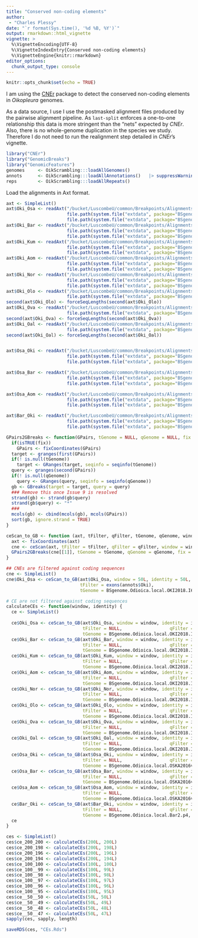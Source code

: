 ```yaml
---
title: "Conserved non-coding elements"
author: 
 - "Charles Plessy"
date: "`r format(Sys.time(), '%d %B, %Y')`"
output: rmarkdown::html_vignette
vignette: >
  %\VignetteEncoding{UTF-8}
  %\VignetteIndexEntry{Conserved non-coding elements}
  %\VignetteEngine{knitr::rmarkdown}
editor_options: 
  chunk_output_type: console
---
```


```r
knitr::opts_chunk$set(echo = TRUE)
```

I am using the [CNEr](https://bioconductor.org/packages/release/bioc/html/CNEr.html)
package to detect the conserved non-coding elements in _Oikopleura_ genomes.

As a data source, I use I use the postmasked alignment files produced by the
pairwise alignment pipeline.  As `last-split` enforces a one-to-one relationship
this data is more stringent than the "nets" expected by _CNEr_.  Also, there
is no whole-genome duplication in the species we study.  Therefore I do not need
to run the realignment step detailed in _CNEr_'s vignette.

```r
library("CNEr")
library("GenomicBreaks")
library("GenomicFeatures")
genomes     <- OikScrambling:::loadAllGenomes()
annots      <- OikScrambling:::loadAllAnnotations()   |> suppressWarnings()
reps        <- OikScrambling:::loadAllRepeats()
```

Load the alignments in Axt format.

```r
axt <- SimpleList()
axt$Oki_Osa <- readAxt("/bucket/LuscombeU/common/Breakpoints/Alignments/Oidioi_pairwise_v3/OKI2018_I69_1.0__OSKA2016v1.9.axt.gz",
                       file.path(system.file("extdata", package="BSgenome.Odioica.local.OKI2018.I69"),  "single_sequences.2bit"),
                       file.path(system.file("extdata", package="BSgenome.Odioica.local.OSKA2016v1.9"), "single_sequences.2bit"))
axt$Oki_Bar <- readAxt("/bucket/LuscombeU/common/Breakpoints/Alignments/Oidioi_pairwise_v3/OKI2018_I69_1.0__Bar2_p4.axt.gz",
                       file.path(system.file("extdata", package="BSgenome.Odioica.local.OKI2018.I69"),  "single_sequences.2bit"),
                       file.path(system.file("extdata", package="BSgenome.Odioica.local.Bar2.p4"),      "single_sequences.2bit"))
axt$Oki_Kum <- readAxt("/bucket/LuscombeU/common/Breakpoints/Alignments/Oidioi_pairwise_v3/OKI2018_I69_1.0__KUM-M3-7f.axt.gz",
                       file.path(system.file("extdata", package="BSgenome.Odioica.local.OKI2018.I69"),  "single_sequences.2bit"),
                       file.path(system.file("extdata", package="BSgenome.Odioica.local.KUM.M3"),       "single_sequences.2bit"))
axt$Oki_Aom <- readAxt("/bucket/LuscombeU/common/Breakpoints/Alignments/Oidioi_pairwise_v3/OKI2018_I69_1.0__AOM-5-5f.axt.gz",
                       file.path(system.file("extdata", package="BSgenome.Odioica.local.OKI2018.I69"),  "single_sequences.2bit"),
                       file.path(system.file("extdata", package="BSgenome.Odioica.local.AOM.5"),       "single_sequences.2bit"))
axt$Oki_Nor <- readAxt("/bucket/LuscombeU/common/Breakpoints/Alignments/Oidioi_pairwise_v3/OKI2018_I69_1.0__OdB3.axt.gz",
                       file.path(system.file("extdata", package="BSgenome.Odioica.local.OKI2018.I69"),  "single_sequences.2bit"),
                       file.path(system.file("extdata", package="BSgenome.Odioica.local.Odioica.reference.v3.0"), "single_sequences.2bit"))
axt$Oki_Olo <- readAxt("/bucket/LuscombeU/common/Breakpoints/Alignments/Oidioi_pairwise_v3/OKI2018_I69_1.0__O_lon.axt.gz",
                       file.path(system.file("extdata", package="BSgenome.Odioica.local.OKI2018.I69"),  "single_sequences.2bit"))
second(axt$Oki_Olo) <- forceSeqLengths(second(axt$Oki_Olo))
axt$Oki_Ova <- readAxt("/bucket/LuscombeU/common/Breakpoints/Alignments/Oidioi_pairwise_v3/OKI2018_I69_1.0__O_van.axt.gz",
                       file.path(system.file("extdata", package="BSgenome.Odioica.local.OKI2018.I69"),  "single_sequences.2bit"))
second(axt$Oki_Ova) <- forceSeqLengths(second(axt$Oki_Ova))
axt$Oki_Oal <- readAxt("/bucket/LuscombeU/common/Breakpoints/Alignments/Oidioi_pairwise_v3/OKI2018_I69_1.0__O_alb.axt.gz",
                       file.path(system.file("extdata", package="BSgenome.Odioica.local.OKI2018.I69"),  "single_sequences.2bit"))
second(axt$Oki_Oal) <- forceSeqLengths(second(axt$Oki_Oal))


axt$Osa_Oki <- readAxt("/bucket/LuscombeU/common/Breakpoints/Alignments/Oidioi_pairwise_v3/OSKA2016v1.9__OKI2018_I69_1.0.axt.gz",
                       file.path(system.file("extdata", package="BSgenome.Odioica.local.OSKA2016v1.9"), "single_sequences.2bit"),
                       file.path(system.file("extdata", package="BSgenome.Odioica.local.OKI2018.I69"),  "single_sequences.2bit"))

axt$Osa_Bar <- readAxt("/bucket/LuscombeU/common/Breakpoints/Alignments/Oidioi_pairwise_v3/OSKA2016v1.9__Bar2_p4.axt.gz",
                       file.path(system.file("extdata", package="BSgenome.Odioica.local.OSKA2016v1.9"), "single_sequences.2bit"),
                       file.path(system.file("extdata", package="BSgenome.Odioica.local.Bar2.p4"),  "single_sequences.2bit"))

axt$Osa_Aom <- readAxt("/bucket/LuscombeU/common/Breakpoints/Alignments/Oidioi_pairwise_v3/OSKA2016v1.9__AOM-5-5f.axt.gz",
                       file.path(system.file("extdata", package="BSgenome.Odioica.local.OSKA2016v1.9"), "single_sequences.2bit"),
                       file.path(system.file("extdata", package="BSgenome.Odioica.local.AOM.5"),  "single_sequences.2bit"))

axt$Bar_Oki <- readAxt("/bucket/LuscombeU/common/Breakpoints/Alignments/Oidioi_pairwise_v3/Bar2_p4__OKI2018_I69_1.0.axt.gz",
                       file.path(system.file("extdata", package="BSgenome.Odioica.local.Bar2.p4"),      "single_sequences.2bit"),
                       file.path(system.file("extdata", package="BSgenome.Odioica.local.OKI2018.I69"),  "single_sequences.2bit"))
```

```r

GPairs2GBreaks <- function(GPairs, tGenome = NULL, qGenome = NULL, fix = TRUE) {
  if(isTRUE(fix))
    GPairs <- fixCoordinates(GPairs)
  target <- granges(first(GPairs))
  if(! is.null(tGenome))
    target <- GRanges(target, seqinfo = seqinfo(tGenome))
  query <- granges(second(GPairs))
  if(! is.null(qGenome))
    query <- GRanges(query, seqinfo = seqinfo(qGenome))
  gb <- GBreaks(target = target, query = query)
  ### Remove this once Issue 9 is resolved
  strand(gb) <- strand(gb$query)
  strand(gb$query) <- "*"
  ###
  mcols(gb) <- cbind(mcols(gb), mcols(GPairs))
  sort(gb, ignore.strand = TRUE)
}

ceScan_to_GB <- function (axt, tFilter, qFilter, tGenome, qGenome, window, identity) {
  axt <- fixCoordinates(axt)
  cne <- ceScan(axt, tFilter = tFilter, qFilter = qFilter, window = window, identity = identity)
  GPairs2GBreaks(cne[[1]], tGenome = tGenome, qGenome = qGenome, fix = FALSE)
}

## CNEs are filtered against coding sequences
cne <- SimpleList()
cne$Oki_Osa <- ceScan_to_GB(axt$Oki_Osa, window = 50L, identity = 50L,
                            tFilter = exons(annots$Oki),                  qFilter = exons(annots$Osa),
                            tGenome = BSgenome.Odioica.local.OKI2018.I69, qGenome = BSgenome.Odioica.local.OSKA2016v1.9)

# CE are not filtered against coding sequences
calculateCEs <- function(window, identity) {
  ce <- SimpleList()
  
  ce$Oki_Osa <- ceScan_to_GB(axt$Oki_Osa, window = window, identity = identity,
                             tFilter = NULL,                  qFilter = NULL,
                             tGenome = BSgenome.Odioica.local.OKI2018.I69, qGenome = BSgenome.Odioica.local.OSKA2016v1.9)
  ce$Oki_Bar <- ceScan_to_GB(axt$Oki_Bar, window = window, identity = identity,
                             tFilter = NULL,                  qFilter = NULL,
                             tGenome = BSgenome.Odioica.local.OKI2018.I69, qGenome = BSgenome.Odioica.local.Bar2.p4)
  ce$Oki_Kum <- ceScan_to_GB(axt$Oki_Kum, window = window, identity = identity,
                             tFilter = NULL,                  qFilter = NULL,
                             tGenome = BSgenome.Odioica.local.OKI2018.I69, qGenome = BSgenome.Odioica.local.KUM.M3)
  ce$Oki_Aom <- ceScan_to_GB(axt$Oki_Aom, window = window, identity = identity,
                             tFilter = NULL,                  qFilter = NULL,
                             tGenome = BSgenome.Odioica.local.OKI2018.I69, qGenome = BSgenome.Odioica.local.AOM.5)
  ce$Oki_Nor <- ceScan_to_GB(axt$Oki_Nor, window = window, identity = identity,
                             tFilter = NULL,                  qFilter = NULL,
                             tGenome = BSgenome.Odioica.local.OKI2018.I69, qGenome = BSgenome.Odioica.local.Odioica.reference.v3.0)
  ce$Oki_Olo <- ceScan_to_GB(axt$Oki_Olo, window = window, identity = identity,
                             tFilter = NULL,                  qFilter = NULL,
                             tGenome = BSgenome.Odioica.local.OKI2018.I69, qGenome = NULL)
  ce$Oki_Ova <- ceScan_to_GB(axt$Oki_Ova, window = window, identity = identity,
                             tFilter = NULL,                  qFilter = NULL,
                             tGenome = BSgenome.Odioica.local.OKI2018.I69, qGenome = NULL)
  ce$Oki_Oal <- ceScan_to_GB(axt$Oki_Oal, window = window, identity = identity,
                             tFilter = NULL,                  qFilter = NULL,
                             tGenome = BSgenome.Odioica.local.OKI2018.I69, qGenome = NULL)
  ce$Osa_Oki <- ceScan_to_GB(axt$Osa_Oki, window = window, identity = identity,
                             tFilter = NULL,                  qFilter = NULL,
                             tGenome = BSgenome.Odioica.local.OSKA2016v1.9, qGenome = BSgenome.Odioica.local.OKI2018.I69)
  ce$Osa_Bar <- ceScan_to_GB(axt$Osa_Bar, window = window, identity = identity,
                             tFilter = NULL,                  qFilter = NULL,
                             tGenome = BSgenome.Odioica.local.OSKA2016v1.9, qGenome = BSgenome.Odioica.local.Bar2.p4)
  ce$Osa_Aom <- ceScan_to_GB(axt$Osa_Aom, window = window, identity = identity,
                             tFilter = NULL,                  qFilter = NULL,
                             tGenome = BSgenome.Odioica.local.OSKA2016v1.9, qGenome = BSgenome.Odioica.local.AOM.5)
  ce$Bar_Oki <- ceScan_to_GB(axt$Bar_Oki, window = window, identity = identity,
                             tFilter = NULL,                  qFilter = NULL,
                             tGenome = BSgenome.Odioica.local.Bar2.p4, qGenome = BSgenome.Odioica.local.OKI2018.I69)
  ce
}

ces <- SimpleList()
ces$ce_200_200 <- calculateCEs(200L, 200L)
ces$ce_200_198 <- calculateCEs(200L, 198L)
ces$ce_200_196 <- calculateCEs(200L, 196L)
ces$ce_200_194 <- calculateCEs(200L, 194L)
ces$ce_100_100 <- calculateCEs(100L, 100L)
ces$ce_100__99 <- calculateCEs(100L, 99L)
ces$ce_100__98 <- calculateCEs(100L, 98L)
ces$ce_100__97 <- calculateCEs(100L, 97L)
ces$ce_100__96 <- calculateCEs(100L, 96L)
ces$ce_100__95 <- calculateCEs(100L, 95L)
ces$ce__50__50 <- calculateCEs(50L, 50L)
ces$ce__50__49 <- calculateCEs(50L, 49L)
ces$ce__50__48 <- calculateCEs(50L, 48L)
ces$ce__50__47 <- calculateCEs(50L, 47L)
sapply(ces, sapply, length)

saveRDS(ces, "CEs.Rds")
```

